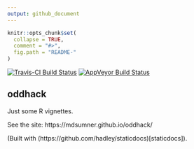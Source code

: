 ```yaml
---
output: github_document
---
```


<!-- README.md is generated from README.Rmd. Please edit that file -->

```r
knitr::opts_chunk$set(
  collapse = TRUE,
  comment = "#>",
  fig.path = "README-"
)
```

[![Travis-CI Build Status](https://travis-ci.org/mdsumner/oddhack.svg?branch=master)](https://travis-ci.org/mdsumner/oddhack)
[![AppVeyor Build Status](https://ci.appveyor.com/api/projects/status/github/mdsumner/oddhack?branch=master&svg=true)](https://ci.appveyor.com/project/mdsumner/oddhack)

## oddhack

Just some R vignettes. 

See the site: https://mdsumner.github.io/oddhack/

(Built with (https://github.com/hadley/staticdocs)[staticdocs]). 
